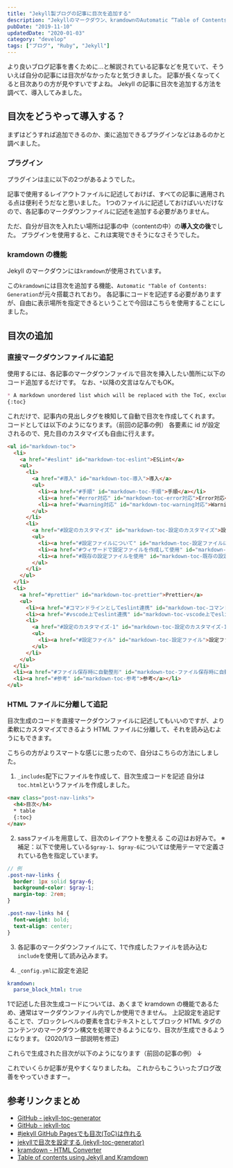 ```yaml
---
title: "Jekyll製ブログの記事に目次を追加する"
description: "Jekyllのマークダウン、kramdownのAutomatic “Table of Contents” Generation機能を使って目次を追加する方法"
pubDate: "2019-11-10"
updatedDate: "2020-01-03"
category: "develop"
tags: ["ブログ", "Ruby", "Jekyll"]
---
```


より良いブログ記事を書くために...と解説されている記事などを見ていて、そういえば自分の記事には目次がなかったなと気づきました。
記事が長くなってくると目次ありの方が見やすいですよね。
Jekyll の記事に目次を追加する方法を調べて、導入してみました。


## 目次をどうやって導入する？
まずはどうすれば追加できるのか、楽に追加できるプラグインなどはあるのかと調べました。

### プラグイン
プラグインは主に以下の2つがあるようでした。
<OG url="https://github.com/dafi/jekyll-toc-generator" />
<OG url="https://github.com/toshimaru/jekyll-toc" />

記事で使用するレイアウトファイルに記述しておけば、すべての記事に適用される点は便利そうだなと思いました。
1つのファイルに記述しておけばいいだけなので、各記事のマークダウンファイルに記述を追加する必要がありません。

ただ、自分が目次を入れたい場所は記事の中（contentの中）の**導入文の後**でした。
プラグインを使用すると、これは実現できそうになさそうでした。

### kramdown の機能
Jekyll のマークダウンには`kramdown`が使用されています。

この`kramdown`には目次を追加する機能、`Automatic "Table of Contents: Generation`が元々搭載されており。
各記事にコードを記述する必要がありますが、自由に表示場所を指定できるということで今回はこちらを使用することにしました。

## 目次の追加
### 直接マークダウンファイルに追記
使用するには、各記事のマークダウンファイルで目次を挿入したい箇所に以下のコード追加するだけです。
なお、`*`以降の文言はなんでもOK。
```md
* A markdown unordered list which will be replaced with the ToC, excluding the "Contents header" from above
{:toc}
```

これだけで、記事内の見出しタグを検知して自動で目次を作成してくれます。
コードとしては以下のようになります。（前回の記事の例）
各要素に id が設定されるので、見た目のカスタマイズも自由に行えます。
```html
<ul id="markdown-toc">
  <li>
    <a href="#eslint" id="markdown-toc-eslint">ESLint</a>
    <ul>
      <li>
        <a href="#導入" id="markdown-toc-導入">導入</a>
        <ul>
          <li><a href="#手順" id="markdown-toc-手順">手順</a></li>
          <li><a href="#error対応" id="markdown-toc-error対応">Error対応</a></li>
          <li><a href="#warning対応" id="markdown-toc-warning対応">Warning対応</a></li>
        </ul>
      </li>
      <li>
        <a href="#設定のカスタマイズ" id="markdown-toc-設定のカスタマイズ">設定のカスタマイズ</a>
        <ul>
          <li><a href="#設定ファイルについて" id="markdown-toc-設定ファイルについて">設定ファイルについて</a></li>
          <li><a href="#ウィザードで設定ファイルを作成して使用" id="markdown-toc-ウィザードで設定ファイルを作成して使用">ウィザードで設定ファイルを作成して使用</a></li>
          <li><a href="#既存の設定ファイルを使用" id="markdown-toc-既存の設定ファイルを使用">既存の設定ファイルを使用</a></li>
        </ul>
      </li>
    </ul>
  </li>
  <li>
    <a href="#prettier" id="markdown-toc-prettier">Prettier</a>
    <ul>
      <li><a href="#コマンドラインとしてeslint連携" id="markdown-toc-コマンドラインとしてeslint連携">コマンドラインとしてESLint連携</a></li>
      <li><a href="#vscode上でeslint連携" id="markdown-toc-vscode上でeslint連携">VSCode上でESLint連携</a></li>
      <li>
        <a href="#設定のカスタマイズ-1" id="markdown-toc-設定のカスタマイズ-1">設定のカスタマイズ</a>
        <ul>
          <li><a href="#設定ファイル" id="markdown-toc-設定ファイル">設定ファイル</a></li>
        </ul>
      </li>
    </ul>
  </li>
  <li><a href="#ファイル保存時に自動整形" id="markdown-toc-ファイル保存時に自動整形">ファイル保存時に自動整形</a></li>
  <li><a href="#参考" id="markdown-toc-参考">参考</a></li>
</ul>
```

### HTML ファイルに分離して追記
目次生成のコードを直接マークダウンファイルに記述してもいいのですが、より柔軟にカスタマイズできるよう HTML ファイルに分離して、それを読み込むようにもできます。

こちらの方がよりスマートな感じに思ったので、自分はこちらの方法にしました。

1. `_includes`配下にファイルを作成して、目次生成コードを記述
自分は`toc.html`というファイルを作成しました。
```html
<nav class="post-nav-links">
  <h4>目次</h4>
  * table
  {:toc}
</nav>
```

2. sassファイルを用意して、目次のレイアウトを整える
この辺はお好みで。
※補足：以下で使用している`$gray-1`、`$gray-6`については使用テーマで定義されている色を指定しています。
```scss
// 例
.post-nav-links {
  border: 1px solid $gray-6;
  background-color: $gray-1;
  margin-top: 2rem;
}

.post-nav-links h4 {
  font-weight: bold;
  text-align: center;
}
```

3. 各記事のマークダウンファイルにて、1で作成したファイルを読み込む
`include`を使用して読み込みます。

4. `_config.yml`に設定を追記
```yaml:_config.yml
kramdown:
  parse_block_html: true
```

1で記述した目次生成コードについては、あくまで kramdown の機能であるため、通常はマークダウンファイル内でしか使用できません。
上記設定を追記することで、ブロックレベルの要素を含むテキストとしてブロック HTML タグのコンテンツのマークダウン構文を処理できるようになり、目次が生成できるようになります。
(2020/1/3 一部説明を修正)

これらで生成された目次が以下のようになります（前回の記事の例）
↓
<ImageWrapper class="w-[80%]" src="screenshots/2019/jekyll-toc/toc.png" alt="kramdownの機能で生成した目次の例" />

これでいくらか記事が見やすくなりましたね。
これからもこういったブログ改善をやっていきますー。

## 参考リンクまとめ
- [GitHub - jekyll-toc-generator](https://github.com/dafi/jekyll-toc-generator)
- [GitHub - jekyll-toc](https://github.com/toshimaru/jekyll-toc)
- [#jekyll GitHub Pagesでも目次(ToC)は作れる](https://blog.kotet.jp/2018/04/toc-on-github-pages/)
- [jekyllで目次を設定する (jekyll-toc-generator)](https://blog.tamesuu.com/2018/09/23/75/)
- [kramdown - HTML Converter](https://kramdown.gettalong.org/converter/html.html)
- [Table of contents using Jekyll and Kramdown](https://stackoverflow.com/questions/38417624/table-of-contents-using-jekyll-and-kramdown)
